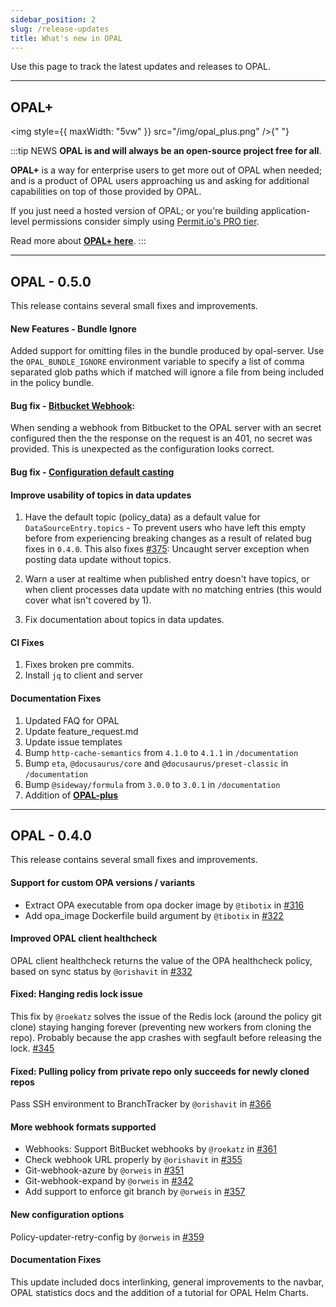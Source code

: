 ```yaml
---
sidebar_position: 2
slug: /release-updates
title: What's new in OPAL
---
```


Use this page to track the latest updates and releases to OPAL.

---

## OPAL+

<img style={{ maxWidth: "5vw" }} src="/img/opal_plus.png" />{" "}

:::tip NEWS
**OPAL is and will always be an open-source project free for all**.

**OPAL+** is a way for enterprise users to get more out of OPAL when needed; and is a product of OPAL users approaching
us and asking for additional capabilities on top of those provided by OPAL.

If you just need a hosted version of OPAL; or you're building application-level permissions consider simply using [Permit.io's PRO tier](https://www.permit.io/pricing).

Read more about **[OPAL+ here](/opal-plus/introduction)**.
:::

---

## OPAL - 0.5.0

This release contains several small fixes and improvements.

#### New Features - Bundle Ignore

Added support for omitting files in the bundle produced by opal-server. Use the `OPAL_BUNDLE_IGNORE` environment
variable to specify a list of comma separated glob paths which if matched will ignore a file from being included in
the policy bundle.

#### Bug fix - [Bitbucket Webhook](https://github.com/permitio/opal/issues/381):

When sending a webhook from Bitbucket to the OPAL server with an secret configured then the the response on the
request is an 401, no secret was provided. This is unexpected as the configuration looks correct.

#### Bug fix - [Configuration default casting](https://github.com/permitio/opal/pull/371)

#### Improve usability of topics in data updates

1. Have the default topic (policy_data) as a default value for `DataSourceEntry.topics` - To prevent users who have left
   this empty before from experiencing breaking changes as a result of related bug fixes in `0.4.0`. This also fixes [#375](https://github.com/permitio/opal/issues/375): Uncaught server exception when posting data update without topics.

2. Warn a user at realtime when published entry doesn't have topics, or when client processes data update with no matching entries
   (this would cover what isn't covered by 1).

3. Fix documentation about topics in data updates.

#### CI Fixes

1. Fixes broken pre commits.
2. Install `jq` to client and server

#### Documentation Fixes

1.  Updated FAQ for OPAL
2.  Update feature_request.md
3.  Update issue templates
4.  Bump `http-cache-semantics` from `4.1.0` to `4.1.1` in `/documentation`
5.  Bump `eta`, `@docusaurus/core` and `@docusaurus/preset-classic` in `/documentation`
6.  Bump `@sideway/formula` from `3.0.0` to `3.0.1` in `/documentation`
7.  Addition of **[OPAL-plus](/opal-plus/introduction)**

---

## OPAL - 0.4.0

This release contains several small fixes and improvements.

#### Support for custom OPA versions / variants

- Extract OPA executable from opa docker image by `@tibotix` in [#316](https://github.com/permitio/opal/pull/316)
- Add opa_image Dockerfile build argument by `@tibotix` in [#322](https://github.com/permitio/opal/pull/322)

#### Improved OPAL client healthcheck

OPAL client healthcheck returns the value of the OPA healthcheck policy, based on sync status by `@orishavit` in [#332](https://github.com/permitio/opal/pull/332)

#### Fixed: Hanging redis lock issue

This fix by `@roekatz` solves the issue of the Redis lock (around the policy git clone) staying hanging forever (preventing new workers
from cloning the repo). Probably because the app crashes with segfault before releasing the lock. [#345](https://github.com/permitio/opal/pull/345)

#### Fixed: Pulling policy from private repo only succeeds for newly cloned repos

Pass SSH environment to BranchTracker by `@orishavit` in [#366](https://github.com/permitio/opal/pull/366)

#### More webhook formats supported

- Webhooks: Support BitBucket webhooks by `@roekatz` in [#361](https://github.com/permitio/opal/pull/361)
- Check webhook URL properly by `@orishavit` in [#355](https://github.com/permitio/opal/pull/355)
- Git-webhook-azure by `@orweis` in [#351](https://github.com/permitio/opal/pull/351)
- Git-webhook-expand by `@orweis` in [#342](https://github.com/permitio/opal/pull/342)
- Add support to enforce git branch by `@orweis` in [#357](https://github.com/permitio/opal/pull/357)

#### New configuration options

Policy-updater-retry-config by `@orweis` in [#359](https://github.com/permitio/opal/pull/359)

#### Documentation Fixes

This update included docs interlinking, general improvements to the navbar, OPAL statistics docs and the addition of a
tutorial for OPAL Helm Charts.
